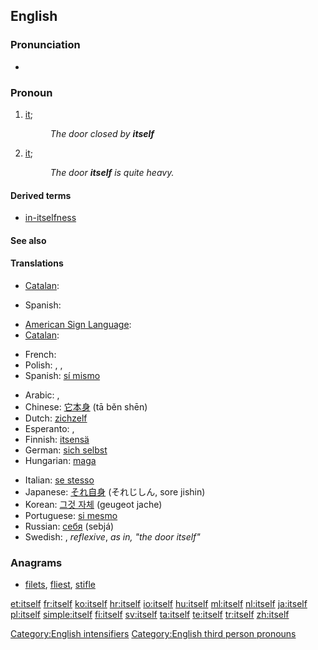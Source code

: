 ==English==

===Pronunciation===
* {{audio|en-us-itself.ogg|Audio (US)}}
*: {{rhymes|ɛlf}}

===Pronoun===
{{en-pron|desc=the third person singular, neuter, personal pronoun|the reflexive form of|it|masculine|himself|feminine|herself|plural|themselves}}

# {{reflexive}} [[it]]; {{non-gloss definition|A thing as the object of a verb or preposition that also appears as the subject}}
#: ''The door closed by '''itself'''''
# {{context|emphatic}} [[it]]; {{non-gloss definition|used to intensify the subject, especially to emphasize that it is the only participant in the predicate}}
#: ''The door '''itself''' is quite heavy.''

====Derived terms====
* [[in-itselfness]]

====See also====
{{English personal pronouns}}

====Translations====
{{trans-top|(reflexive) it}}
* [[Catalan]]: {{t-|ca|es}}
{{trans-mid}}
* Spanish: {{t+|es|se}}
{{trans-bottom}}
{{trans-top|(emphatic) it}}
* [[American Sign Language]]: {{tø|ase|A@Chesthigh SmallFrontandback|xs=American Sign Language}}
* [[Catalan]]: {{t-|ca|mateix}}
{{trans-mid}}
* French: {{t+|fr|soi-même}}
* Polish: {{t+|pl|sam|m}},  {{t+|pl|samo|n}},  {{t-|pl|sama|f}}
* Spanish: [[sí mismo]]
{{trans-bottom}}
{{checktrans-top}}
* Arabic: {{Arab|[[نفسه]]}} {{IPAchar|(nafsáhu)}} {{m}}, {{Arab|[[نفسها]]}} {{IPAchar|(nafsúha)}} {{f}}
* Chinese: [[它本身]] (tā běn shēn)
* Dutch: [[zichzelf]]
* Esperanto: {{t-|eo|si|xs=Esperanto}}, {{t-|eo|mem|xs=Esperanto}}
* Finnish: [[itsensä]]
* German: [[sich selbst]]
* Hungarian: [[maga]]
{{trans-mid}}
* Italian: [[se stesso]]
* Japanese: [[それ自身]] (それじしん, sore jishin)
* Korean: [[그것 자체]] (geugeot jache)
* Portuguese: [[si mesmo]]
* Russian: [[себя]] (sebjá)
* Swedish: {{t|sv|sig}}, {{t|sv|sig själv}} ''reflexive'', {{t|sv|i sig}} ''as in, "the door itself"''
{{trans-bottom}}

===Anagrams===
* [[filets#English|filets]], [[fliest#English|fliest]], [[stifle#English|stifle]]

[[Category:English intensifiers]]
[[Category:English third person pronouns]]

[[et:itself]]
[[fr:itself]]
[[ko:itself]]
[[hr:itself]]
[[io:itself]]
[[hu:itself]]
[[ml:itself]]
[[nl:itself]]
[[ja:itself]]
[[pl:itself]]
[[simple:itself]]
[[fi:itself]]
[[sv:itself]]
[[ta:itself]]
[[te:itself]]
[[tr:itself]]
[[zh:itself]]
